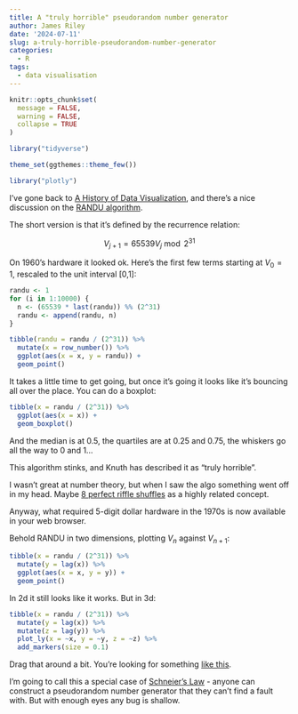```yaml
---
title: A "truly horrible" pseudorandom number generator
author: James Riley
date: '2024-07-11'
slug: a-truly-horrible-pseudorandom-number-generator
categories:
  - R
tags:
  - data visualisation
---
```


```r
knitr::opts_chunk$set(
  message = FALSE,
  warning = FALSE,
  collapse = TRUE
)

library("tidyverse")

theme_set(ggthemes::theme_few())

library("plotly")
```

I've gone back to [A History of Data Visualization](https://friendly.github.io/HistDataVis/), 
and there's a nice discussion on the [RANDU algorithm](https://en.wikipedia.org/wiki/RANDU).

The short version is that it's defined by the recurrence relation:

$$ V_{j+1} = 65539 V_j \bmod 2^{31}$$

On 1960's hardware it looked ok. Here's the first few terms starting at $V_0 = 1$, rescaled to the unit interval [0,1]:

```r
randu <- 1
for (i in 1:10000) {
  n <- (65539 * last(randu)) %% (2^31)
  randu <- append(randu, n)
}

tibble(randu = randu / (2^31)) %>%
  mutate(x = row_number()) %>%
  ggplot(aes(x = x, y = randu)) +
  geom_point()
```

It takes a little time to get going, but once it's going it looks like it's bouncing all over the place. You can do a boxplot:

```r
tibble(x = randu / (2^31)) %>%
  ggplot(aes(x = x)) +
  geom_boxplot()
```

And the median is at 0.5, the quartiles are at 0.25 and 0.75, the whiskers go all the way to 0 and 1...


This algorithm stinks, and Knuth has described it as "truly horrible". 

I wasn't great at number theory, but when I saw the algo something went off in my head. 
Maybe [8 perfect riffle shuffles](https://www.youtube.com/watch?v=MtBzp_-h0oQ) as a highly related concept.

Anyway, what required 5-digit dollar hardware in the 1970s is now available in your web browser.

Behold RANDU in two dimensions, plotting $V_n$ against $V_{n+1}$:

```r
tibble(x = randu / (2^31)) %>%
  mutate(y = lag(x)) %>%
  ggplot(aes(x = x, y = y)) +
  geom_point()
```
  
In 2d it still looks like it works. But in 3d:


```r
tibble(x = randu / (2^31)) %>%
  mutate(y = lag(x)) %>%
  mutate(z = lag(y)) %>%
  plot_ly(x = ~x, y = ~y, z = ~z) %>%
  add_markers(size = 0.1)
```

Drag that around a bit. You're looking for something [like this](https://en.wikipedia.org/wiki/RANDU#/media/File:Randu.png).

I'm going to call this a special case of [Schneier's Law](https://www.schneier.com/blog/archives/2011/04/schneiers_law.html) - anyone can construct a pseudorandom number generator that they can't find a fault with. But with enough eyes any bug is shallow.
